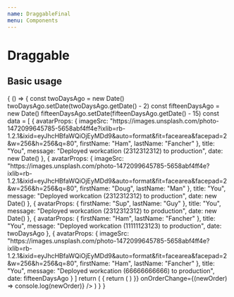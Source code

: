 ```yaml
---
name: DraggableFinal
menu: Components
---
```



# Draggable

## Basic usage

<Playground>
  {
    () => {
      const twoDaysAgo = new Date()
      twoDaysAgo.setDate(twoDaysAgo.getDate() - 2)
      const fifteenDaysAgo = new Date()
      fifteenDaysAgo.setDate(fifteenDaysAgo.getDate() - 15)
      const data = [
        {
          avatarProps: {
            imageSrc: "https://images.unsplash.com/photo-1472099645785-5658abf4ff4e?ixlib=rb-1.2.1&ixid=eyJhcHBfaWQiOjEyMDd9&auto=format&fit=facearea&facepad=2&w=256&h=256&q=80",
            firstName: "Ham",
            lastName: "Fancher"
          },
          title: "You",
          message: "Deployed workcation (2312312312) to production",
          date: new Date()
        },
        {
          avatarProps: {
            imageSrc: "https://images.unsplash.com/photo-1472099645785-5658abf4ff4e?ixlib=rb-1.2.1&ixid=eyJhcHBfaWQiOjEyMDd9&auto=format&fit=facearea&facepad=2&w=256&h=256&q=80",
            firstName: "Doug",
            lastName: "Man"
          },
          title: "You",
          message: "Deployed workcation (2312312312) to production",
          date: new Date()
        },
        {
          avatarProps: {
            firstName: "Sup",
            lastName: "Guy"
          },
          title: "You",
          message: "Deployed workcation (2312312312) to production",
          date: new Date()
        },
        {
          avatarProps: {
            firstName: "Ham",
            lastName: "Fancher"
          },
          title: "You",
          message: "Deployed workcation (11111123123) to production",
          date: twoDaysAgo
        },
        {
          avatarProps: {
            imageSrc: "https://images.unsplash.com/photo-1472099645785-5658abf4ff4e?ixlib=rb-1.2.1&ixid=eyJhcHBfaWQiOjEyMDd9&auto=format&fit=facearea&facepad=2&w=256&h=256&q=80",
            firstName: "Ham",
            lastName: "Fancher"
          },
          title: "You",
          message: "Deployed workcation (66666666666) to production",
          date: fifteenDaysAgo
        }
      ]
      return (
        <Draggable
          items={data}
          renderItem={(item) => {
            return (
              <ActivityCard {...item} />
            )
          }}
          onOrderChange={(newOrder) => console.log(newOrder)}
        />
      )
    }
  }
</Playground>
